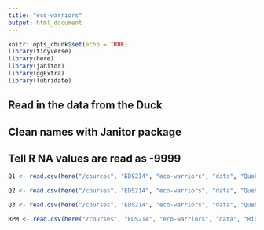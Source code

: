 ```yaml
---
title: "eco-warriors"
output: html_document
---
```


```r
knitr::opts_chunk$set(echo = TRUE)
library(tidyverse)
library(here)
library(janitor)
library(ggExtra)
library(lubridate)
```

## Read in the data from the Duck
## Clean names with Janitor package
## Tell R NA values are read as -9999

```r
Q1 <- read.csv(here("/courses", "EDS214", "eco-warriors", "data", "QuebradaCuenca1-Bisley.csv" ), na = "-9999") %>% clean_names() %>% mutate(sample_date = mdy(sample_date))

Q2 <- read.csv(here("/courses", "EDS214", "eco-warriors", "data", "QuebradaCuenca2-Bisley.csv"), na = "-9999") %>% clean_names() %>% mutate(sample_date = mdy(sample_date))

Q3 <- read.csv(here("/courses", "EDS214", "eco-warriors", "data", "QuebradaCuenca3-Bisley.csv"), na = "-9999") %>% clean_names() %>% mutate(sample_date = mdy(sample_date))

RPM <- read.csv(here("/courses", "EDS214", "eco-warriors", "data", "RioMameyesPuenteRoto.csv"), na = "-9999") %>% clean_names() %>% mutate(sample_date = mdy(sample_date))

```

```r

```

